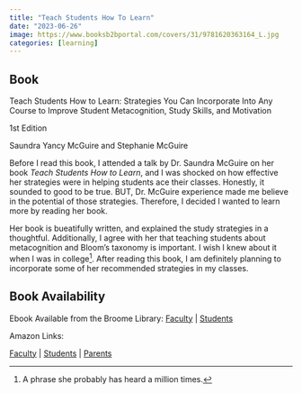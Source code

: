 ```yaml
---
title: "Teach Students How To Learn"
date: "2023-06-26"
image: https://www.booksb2bportal.com/covers/31/9781620363164_L.jpg
categories: [learning]
---
```


::: {.callout-tip icon="false"}
## Book

Teach Students How to Learn: Strategies You Can Incorporate Into Any Course to Improve Student Metacognition, Study Skills, and Motivation

1st Edition

Saundra Yancy McGuire and Stephanie McGuire
:::

Before I read this book, I attended a talk by Dr. Saundra McGuire on her book *Teach Students How to Learn*, and I was shocked on how effective her strategies were in helping students ace their classes. Honestly, it sounded to good to be true. BUT, Dr. McGuire experience made me believe in the potential of those strategies. Therefore, I decided I wanted to learn more by reading her book.

Her book is bueatifully written, and explained the study strategies in a thoughtful. Additionally, I agree with her that teaching students about metacognition and Bloom's taxonomy is important. I wish I knew about it when I was in college[^1]. After reading this book, I am definitely planning to incorporate some of her recommended strategies in my classes.

[^1]: A phrase she probably has heard a million times.

::: {.callout-note icon="false"}
## Book Availability

Ebook Available from the Broome Library: [Faculty](https://csu-ci.primo.exlibrisgroup.com/discovery/fulldisplay?docid=alma999861965202903&context=L&vid=01CALS_UCI:JSBL&lang=en&search_scope=MyInst_and_CI&adaptor=Local%20Search%20Engine&tab=Everything&query=any,contains,Teach%20your%20students%20how%20to%20learn&offset=0) \| [Students](https://csu-ci.primo.exlibrisgroup.com/discovery/fulldisplay?docid=alma999861865202903&context=L&vid=01CALS_UCI:JSBL&lang=en&search_scope=MyInst_and_CI&adaptor=Local%20Search%20Engine&tab=Everything&query=any,contains,Teach%20yourself%20how%20to%20learn&offset=0)

Amazon Links:

[Faculty](https://www.amazon.com/Teach-Students-How-Learn-Metacognition/dp/162036316X/ref=sr_1_1?keywords=teach+your+students+how+to+learn&qid=1687845214&s=books&sprefix=Teach+your+studen%2Cstripbooks%2C136&sr=1-1) \| [Students](https://www.amazon.com/Teach-Yourself-How-Learn-Strategies/dp/1620367564/ref=pd_bxgy_img_sccl_1/134-5912753-3439629?pd_rd_w=TjjWb&content-id=amzn1.sym.26a5c67f-1a30-486b-bb90-b523ad38d5a0&pf_rd_p=26a5c67f-1a30-486b-bb90-b523ad38d5a0&pf_rd_r=W8KMEN1AP369CZTT5AVM&pd_rd_wg=Dtt6Q&pd_rd_r=edcc0f3d-0609-45df-a9eb-ba6b09f96cbd&pd_rd_i=1620367564&psc=1) \| [Parents](https://www.amazon.com/Parents-Guide-Studying-Learning-School/dp/B09QFFLJTX?ref_=ast_author_dp)
:::
